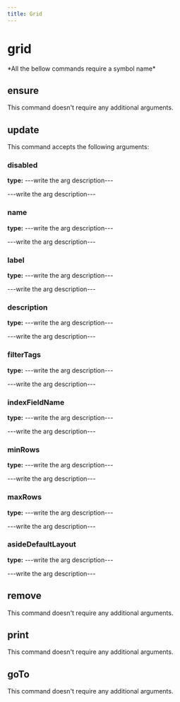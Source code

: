 ```yaml
---
title: Grid
---
```


# grid


  <Callout type="error" emoji="">
   *All the bellow commands require a symbol name*
  </Callout>

## ensure

This command doesn't require any additional arguments.


## update

This command accepts the following arguments:

### disabled
**type:** ---write the arg description---

---write the arg description---

### name
**type:** ---write the arg description---

---write the arg description---

### label
**type:** ---write the arg description---

---write the arg description---

### description
**type:** ---write the arg description---

---write the arg description---

### filterTags
**type:** ---write the arg description---

---write the arg description---

### indexFieldName
**type:** ---write the arg description---

---write the arg description---

### minRows
**type:** ---write the arg description---

---write the arg description---

### maxRows
**type:** ---write the arg description---

---write the arg description---

### asideDefaultLayout
**type:** ---write the arg description---

---write the arg description---


## remove

This command doesn't require any additional arguments.


## print

This command doesn't require any additional arguments.


## goTo


This command doesn't require any additional arguments.

